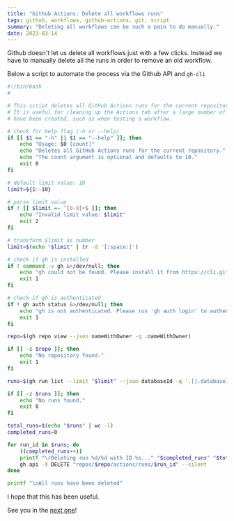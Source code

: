 ```yaml
---
title: "Github Actions: Delete all workflows runs"
tags: github, workflows, github-actions, git, script
summary: "Deleting all workflows can be such a pain to do manually."
date: 2023-03-14
---
```


Github doesn't let us delete all workflows just with a few clicks. Instead we have to manually delete 
all the runs in order to remove an old workflow. 

Below a script to automate the process via the Github API and `gh-cli`

```bash
#!/bin/bash
#

# This script deletes all GitHub Actions runs for the current repository.
# It is useful for cleaning up the Actions tab after a large number of runs
# have been created, such as when testing a workflow.

# check for help flag (-h or --help)
if [[ $1 == "-h" || $1 == "--help" ]]; then
	echo "Usage: $0 [count]"
	echo "Deletes all GitHub Actions runs for the current repository."
	echo "The count argument is optional and defaults to 10."
	exit 0
fi

# default limit value: 10
limit=${1:-10}

# parse limit value
if ! [[ $limit =~ ^[0-9]+$ ]]; then
	echo "Invalid limit value: $limit"
	exit 2
fi

# transform $limit as number
limit=$(echo "$limit" | tr -d '[:space:]')

# check if gh is installed
if ! command -v gh &>/dev/null; then
	echo "gh could not be found. Please install it from https://cli.github.com/"
	exit 1
fi

# check if gh is authenticated
if ! gh auth status &>/dev/null; then
	echo "gh is not authenticated. Please run 'gh auth login' to authenticate."
	exit 1
fi

repo=$(gh repo view --json nameWithOwner -q .nameWithOwner)

if [[ -z $repo ]]; then
	echo "No repository found."
	exit 1
fi

runs=$(gh run list --limit "$limit" --json databaseId -q '.[].databaseId')

if [[ -z $runs ]]; then
	echo "No runs found."
	exit 0
fi

total_runs=$(echo "$runs" | wc -l)
completed_runs=0

for run_id in $runs; do
	((completed_runs++))
	printf "\rDeleting run %d/%d with ID %s..." "$completed_runs" "$total_runs" "$run_id"
	gh api -X DELETE "repos/$repo/actions/runs/$run_id" --silent
done

printf "\nAll runs have been deleted"
```

I hope that this has been useful.

See you in the [next one][next]!

[next]: /github/delete-all-deployments

